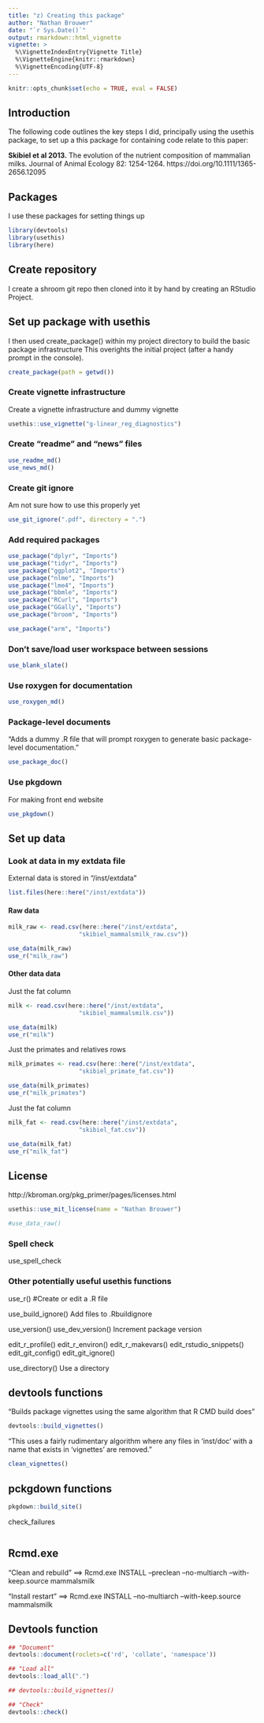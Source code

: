 ```yaml
---
title: "z) Creating this package"
author: "Nathan Brouwer"
date: "`r Sys.Date()`"
output: rmarkdown::html_vignette
vignette: >
  %\VignetteIndexEntry{Vignette Title}
  %\VignetteEngine{knitr::rmarkdown}
  %\VignetteEncoding{UTF-8}
---
```


```r
knitr::opts_chunk$set(echo = TRUE, eval = FALSE)
```

## Introduction

The following code outlines the key steps I did, principally using the usethis package, to set up a this package for containing code relate to this paper:

**Skibiel et al 2013.**  The evolution of the nutrient composition of mammalian milks.  Journal of Animal Ecology 82: 1254-1264.  https://doi.org/10.1111/1365-2656.12095 

## Packages

I use these packages for setting things up
```r
library(devtools)
library(usethis)
library(here)
```

## Create repository

I create a shroom git repo then cloned into it by hand by creating an RStudio Project.

## Set up package with usethis

I then used create_package() within my project directory to build the basic package infrastructure  This overights the initial project (after a handy prompt in the console).
```r
create_package(path = getwd())
```

### Create vignette infrastructure

Create a vignette infrastructure and dummy vignette
```r
usethis::use_vignette("g-linear_reg_diagnostics")
```

### Create "readme" and "news" files

```r
use_readme_md()
use_news_md()
```



### Create git ignore

Am not sure how to use this properly yet

```r
use_git_ignore(".pdf", directory = ".")
```


### Add required packages

```r
use_package("dplyr", "Imports")
use_package("tidyr", "Imports")
use_package("ggplot2", "Imports")
use_package("nlme", "Imports")
use_package("lme4", "Imports")
use_package("bbmle", "Imports")
use_package("RCurl", "Imports")
use_package("GGally", "Imports")
use_package("broom", "Imports")

use_package("arm", "Imports")

```



### Don't save/load user workspace between sessions

```r
use_blank_slate()
```


### Use roxygen for documentation
```r
use_roxygen_md()
```


### Package-level documents
"Adds a dummy .R file that will prompt roxygen to generate basic package-level documentation. "
```r
use_package_doc()
```


### Use pkgdown

For making front end website

```r
use_pkgdown()
```



## Set up data

### Look at data in my extdata file

External data is stored in "/inst/extdata"
```r
list.files(here::here("/inst/extdata"))
```

#### Raw data

```r
milk_raw <- read.csv(here::here("/inst/extdata",
                    "skibiel_mammalsmilk_raw.csv"))

use_data(milk_raw)
use_r("milk_raw")
```




#### Other data data

Just the fat column
```r
milk <- read.csv(here::here("/inst/extdata",
                    "skibiel_mammalsmilk.csv"))

use_data(milk)
use_r("milk")
```


Just the primates and relatives rows
```r
milk_primates <- read.csv(here::here("/inst/extdata",
                    "skibiel_primate_fat.csv"))

use_data(milk_primates)
use_r("milk_primates")
```




Just the fat column
```r
milk_fat <- read.csv(here::here("/inst/extdata",
                    "skibiel_fat.csv"))

use_data(milk_fat)
use_r("milk_fat")
```


## License

http://kbroman.org/pkg_primer/pages/licenses.html

```r
usethis::use_mit_license(name = "Nathan Brouwer")
```






```r
#use_data_raw()
```

### Spell check

use_spell_check


### Other potentially useful usethis functions

use_r() #Create or edit a .R file


use_build_ignore()
Add files to .Rbuildignore




use_version() use_dev_version()
Increment package version



edit_r_profile() 
edit_r_environ() 
edit_r_makevars() 
edit_rstudio_snippets() 
edit_git_config() 
edit_git_ignore()



use_directory()
Use a directory




## devtools functions

"Builds package vignettes using the same algorithm that R CMD build does"

```r
devtools::build_vignettes()
```

"This uses a fairly rudimentary algorithm where any files in ‘inst/doc’ with a name that exists in ‘vignettes’ are removed."

```r

clean_vignettes() 
```


## pckgdown functions

```r
pkgdown::build_site()
```

check_failures
```r

```


## Rcmd.exe
"Clean and rebuild"
==> Rcmd.exe INSTALL --preclean --no-multiarch --with-keep.source mammalsmilk

"Install restart"
==> Rcmd.exe INSTALL --no-multiarch --with-keep.source mammalsmilk

## Devtools function


```r
## "Document"
devtools::document(roclets=c('rd', 'collate', 'namespace'))

## "Load all"
devtools::load_all(".")

## devtools::build_vignettes()

## "Check"
devtools::check()
```




